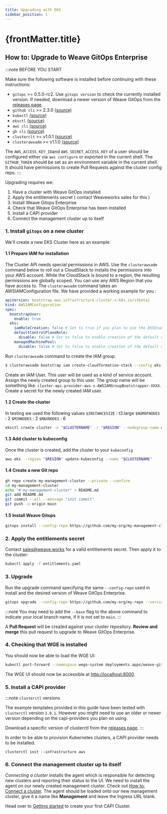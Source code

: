 ```yaml
---
title: Upgrading with EKS
sidebar_position: 1
---
```



<h1>
  {frontMatter.title} <TierLabel tiers="enterprise" />
</h1>

## How to: Upgrade to Weave GitOps Enterprise

:::note BEFORE YOU START

Make sure the following software is installed before continuing with these instructions:

- `gitops` >= 0.5.0-rc2. Use `gitops version` to check the currently installed version. If needed, download a newer version of Weave GitOps from the [releases page](https://github.com/weaveworks/weave-gitops/releases).
- `github cli` >= 2.3.0 [(source)](https://cli.github.com/)
- `kubectl` [(source)](https://kubernetes.io/docs/tasks/tools/#kubectl) 
- `eksctl` [(source)](https://github.com/weaveworks/eksctl/releases)
- `aws cli` [(source)](https://aws.amazon.com/cli/)
- `gh cli` [(source)](https://github.com/cli/cli)
- `clusterclt` >= v1.0.1 [(source)](https://github.com/kubernetes-sigs/cluster-api/releases)
- `clusterawsadm` >= v1.1.0 [(source)](https://github.com/kubernetes-sigs/cluster-api-provider-aws/releases)

The `AWS_ACCESS_KEY_ID`and `AWS_SECRET_ACCESS_KEY` of a user should be configured either via `aws configure` or exported in the current shell.
The `GITHUB_TOKEN` should be set as an environment variable in the current shell. It should have permissions to create Pull Requests against the cluster config repo.
:::

Upgrading requires we:

1. Have a cluster with Weave GitOps installed 
2. Apply the entitlements secret ( contact Weaveworks sales for this )
3. Install Weave Gitops Enterprise 
4. Check that Weave GitOps Enterprise has been installed
5. Install a CAPI provider
6. Connect the management cluster up to itself

### 1. Install `gitops` on a new cluster

We'll create a new EKS Cluster here as an example.

#### 1.1 Prepare IAM for installation

The Cluster API needs special permissions in AWS. Use the `clusterawsadm` command below to roll out a CloudStack to installs the permissions into your AWS account. While the CloudStack is bound to a region, the resulting permissions are globally scoped. You can use any AWS Region that you have access to. The `clusterawsadm` command takes an AWSIAMConfiguration file. We have provided a working example for you :

```yaml title="eks-config.yaml"
apiVersion: bootstrap.aws.infrastructure.cluster.x-k8s.io/v1beta1
kind: AWSIAMConfiguration
spec:
  bootstrapUser:
    enable: true
  eks:
    iamRoleCreation: false # Set to true if you plan to use the EKSEnableIAM feature flag to enable automatic creation of IAM roles
    defaultControlPlaneRole:
      disable: false # Set to false to enable creation of the default control plane role
    managedMachinePool:
      disable: false # Set to false to enable creation of the default node pool role
```

Run `clusterawsadm` command to create the IAM group.
```bash
$ clusterawsadm bootstrap iam create-cloudformation-stack --config eks-config.yaml --region $REGION
```

Create an IAM User. This user will be used as a kind of service account. Assign the newly created group to this user. The group name will be something like: `cluster-api-provider-aws-s-AWSIAMGroupBootstrapper-XXXX`. Create a secret for the newly created IAM user. 

#### 1.2 Create the cluster

In testing we used the following values
`$INSTANCESIZE` : t3.large
`$NUMOFNODES` : 2
`$MINNODES` : 2
`$MAXNODES` : 6

```bash
eksctl create cluster -n "$CLUSTERNAME" -r "$REGION" --nodegroup-name workers -t $INSTANCESIZE --nodes $NUMOFNODES --nodes-min $MINNODES --nodes-max $MAXNODES --ssh-access --alb-ingress-access
```

#### 1.3 Add cluster to kubeconfig

Once the cluster is created, add the cluster to your `kubeconfig`
```bash
aws eks --region "$REGION" update-kubeconfig --name "$CLUSTERNAME"
```

#### 1.4 Create a new Git repo

```bash
gh repo create my-management-cluster --private --confirm
cd my-management-cluster
echo "# my-management-cluster" > README.md
git add README.md
git commit --all --message "init commit"
git push -u origin main
```

#### 1.5 Install Weave Gitops

```bash
gitops install --config-repo https://github.com/my-org/my-management-cluster
```

### 2. Apply the entitlements secret

Contact sales@weave.works for a valid entitlements secret. Then apply it to the cluster:

```bash
kubectl apply -f entitlements.yaml
```

### 3. Upgrade

Run the upgrade command specifying the same `--config-repo` used in install and the desired version of Weave GitOps Enterprise.

```bash
gitops upgrade --config-repo https://github.com/my-org/my-repo --version 0.0.16
```
:::note
You may need to add the `--base` flag to the above command to indicate your local branch name, if it is not set to `main`.
:::


A **Pull Request** will be created against your cluster repository. **Review and merge** this pull request to upgrade to Weave GitOps Enterprise.

### 4. Checking that WGE is installed

You should now be able to load the WGE UI:

```bash
kubectl port-forward --namespace wego-system deployments.apps/weave-gitops-enterprise-nginx-ingress-controller 8000:80
```
The WGE UI should now be accessible at [http://localhost:8000](http://localhost:8000).

### 5. Install a CAPI provider

:::note `clusterctl` versions

The example templates provided in this guide have been tested with `clusterctl` version `1.0.1`. However you might need to use an older or newer version depending on the capi-providers you plan on using.

Download a specific version of clusterctl from the [releases page](https://github.com/kubernetes-sigs/cluster-api/releases).
:::

In order to be able to provision Kubernetes clusters, a CAPI provider needs to be installed.

```
clusterctl init --infrastructure aws
```

### 6. Connect the management cluster up to itself

_Connecting a cluster_ installs the agent which is responsible for detecting new clusters and reporting their status to the UI. We need to install the agent on our newly created management cluster. Check out [How to: Connect a cluster](../cluster-management/managing-existing-clusters.mdx#how-to-connect-a-cluster). The agent should be loaded onto our new management cluster, give it a name like **Management** and leave the Ingress URL blank.

Head over to [Getting started](../enterprise/deploying-capa.mdx) to create your first CAPI Cluster.

